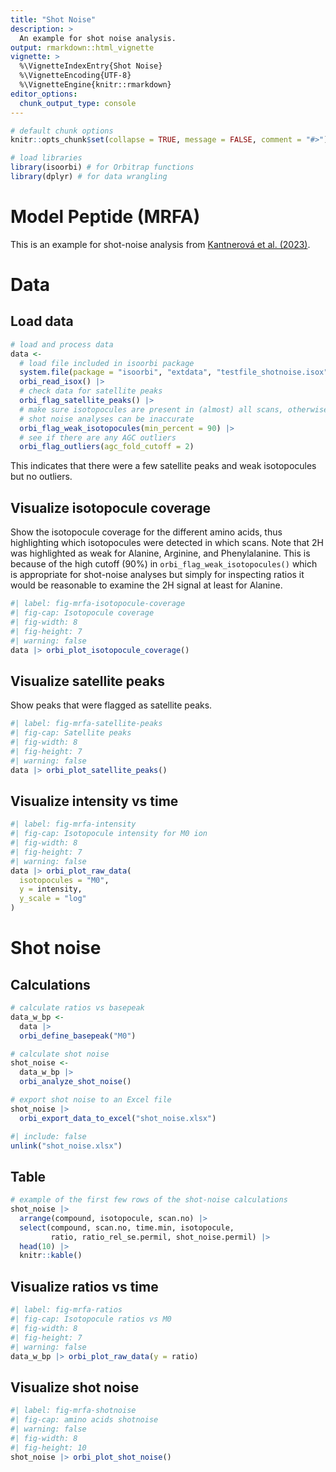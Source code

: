 ---
title: "Shot Noise"
description: >
  An example for shot noise analysis.
output: rmarkdown::html_vignette
vignette: >
  %\VignetteIndexEntry{Shot Noise}
  %\VignetteEncoding{UTF-8}
  %\VignetteEngine{knitr::rmarkdown}
editor_options: 
  chunk_output_type: console
---


```{r, include=FALSE}
# default chunk options
knitr::opts_chunk$set(collapse = TRUE, message = FALSE, comment = "#>")
```

```{r}
# load libraries
library(isoorbi) # for Orbitrap functions
library(dplyr) # for data wrangling
```

# Model Peptide (MRFA)

This is an example for shot-noise analysis from [Kantnerová et al. (2023)](https://github.com/isoverse/2023_kantnerova_et_al).

# Data

## Load data

```{r}
# load and process data
data <- 
  # load file included in isoorbi package
  system.file(package = "isoorbi", "extdata", "testfile_shotnoise.isox") |>
  orbi_read_isox() |>
  # check data for satellite peaks
  orbi_flag_satellite_peaks() |>
  # make sure isotopocules are present in (almost) all scans, otherwise
  # shot noise analyses can be inaccurate
  orbi_flag_weak_isotopocules(min_percent = 90) |> 
  # see if there are any AGC outliers
  orbi_flag_outliers(agc_fold_cutoff = 2)
```

This indicates that there were a few satellite peaks and weak isotopocules but no outliers.

## Visualize isotopocule coverage

Show the isotopocule coverage for the different amino acids, thus highlighting which isotopocules were detected in which scans. Note that 2H was highlighted as weak for Alanine, Arginine, and Phenylalanine. This is because of the high cutoff (90%) in `orbi_flag_weak_isotopocules()` which is appropriate for shot-noise analyses but simply for inspecting ratios it would be reasonable to examine the 2H signal at least for Alanine.

```{r}
#| label: fig-mrfa-isotopocule-coverage
#| fig-cap: Isotopocule coverage
#| fig-width: 8
#| fig-height: 7
#| warning: false
data |> orbi_plot_isotopocule_coverage()
```

## Visualize satellite peaks

Show peaks that were flagged as satellite peaks.

```{r}
#| label: fig-mrfa-satellite-peaks
#| fig-cap: Satellite peaks
#| fig-width: 8
#| fig-height: 7
#| warning: false
data |> orbi_plot_satellite_peaks()
```

## Visualize intensity vs time

```{r}
#| label: fig-mrfa-intensity
#| fig-cap: Isotopocule intensity for M0 ion
#| fig-width: 8
#| fig-height: 7
#| warning: false
data |> orbi_plot_raw_data(
  isotopocules = "M0", 
  y = intensity,
  y_scale = "log"
)
```


# Shot noise

## Calculations

```{r}
# calculate ratios vs basepeak
data_w_bp <- 
  data |>
  orbi_define_basepeak("M0")

# calculate shot noise
shot_noise <-
  data_w_bp |>
  orbi_analyze_shot_noise()

# export shot noise to an Excel file
shot_noise |>
  orbi_export_data_to_excel("shot_noise.xlsx") 
```

```{r}
#| include: false
unlink("shot_noise.xlsx")
```

## Table

```{r}
# example of the first few rows of the shot-noise calculations
shot_noise |>
  arrange(compound, isotopocule, scan.no) |>
  select(compound, scan.no, time.min, isotopocule,
         ratio, ratio_rel_se.permil, shot_noise.permil) |>
  head(10) |>
  knitr::kable()
```


## Visualize ratios vs time

```{r}
#| label: fig-mrfa-ratios
#| fig-cap: Isotopocule ratios vs M0
#| fig-width: 8
#| fig-height: 7
#| warning: false
data_w_bp |> orbi_plot_raw_data(y = ratio)
```

## Visualize shot noise

```{r}
#| label: fig-mrfa-shotnoise
#| fig-cap: amino acids shotnoise
#| warning: false
#| fig-width: 8
#| fig-height: 10
shot_noise |> orbi_plot_shot_noise()
```
